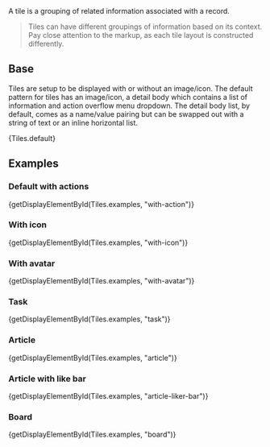 
<div className="doc lead">
  A tile is a grouping of related information associated with a record.
</div>

<Blockquote type="warning" header="Warning">
  Tiles can have different groupings of information based on its context. Pay close attention to the markup, as each tile layout is constructed differently.
</Blockquote>

## Base

Tiles are setup to be displayed with or without an image/icon. The default pattern for tiles has an image/icon, a detail body which contains a list of information and action overflow menu dropdown. The detail body list, by default, comes as a name/value pairing but can be swapped out with a string of text or an inline horizontal list.

<CodeView>
  {Tiles.default}
</CodeView>

## Examples

### Default with actions

<CodeView>
  {getDisplayElementById(Tiles.examples, "with-action")}
</CodeView>

### With icon

<CodeView>
  {getDisplayElementById(Tiles.examples, "with-icon")}
</CodeView>

### With avatar

<CodeView>
  {getDisplayElementById(Tiles.examples, "with-avatar")}
</CodeView>

### Task

<CodeView>
  {getDisplayElementById(Tiles.examples, "task")}
</CodeView>

### Article

<CodeView>
  {getDisplayElementById(Tiles.examples, "article")}
</CodeView>

### Article with like bar

<CodeView>
  {getDisplayElementById(Tiles.examples, "article-liker-bar")}
</CodeView>

### Board

<CodeView>
  {getDisplayElementById(Tiles.examples, "board")}
</CodeView>

